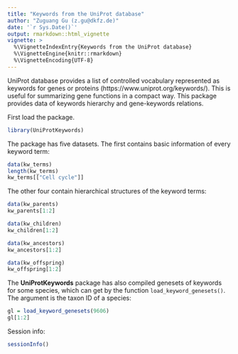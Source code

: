 ```yaml
---
title: "Keywords from the UniProt database"
author: "Zuguang Gu (z.gu@dkfz.de)"
date: '`r Sys.Date()`'
output: rmarkdown::html_vignette
vignette: >
  %\VignetteIndexEntry{Keywords from the UniProt database}
  %\VignetteEngine{knitr::rmarkdown}
  %\VignetteEncoding{UTF-8}
---
```



UniProt database provides a list of controlled vocabulary represented as keywords
for genes or proteins (https://www.uniprot.org/keywords/). This is useful for summarizing gene functions in a compact way. This package
provides data of keywords hierarchy and gene-keywords relations.


First load the package.

```r
library(UniProtKeywords)
```

The package has five datasets. The first contains basic information of every keyword term:

```r
data(kw_terms)
length(kw_terms)
kw_terms[["Cell cycle"]]
```


The other four contain hierarchical structures of the keyword terms:

```r
data(kw_parents)
kw_parents[1:2]

data(kw_children)
kw_children[1:2]

data(kw_ancestors)
kw_ancestors[1:2]

data(kw_offspring)
kw_offspring[1:2]
```

The **UniProtKeywords** package has also compiled genesets of keywords for some species, which can get by the function `load_keyword_genesets()`.
The argument is the taxon ID of a species:

```r
gl = load_keyword_genesets(9606)
gl[1:2]
```

Session info:

```r
sessionInfo()
```
